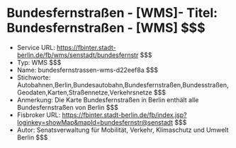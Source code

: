 # Bundesfernstraßen - [WMS]- Titel: Bundesfernstraßen - [WMS] $$$
- Service URL: https://fbinter.stadt-berlin.de/fb/wms/senstadt/bundesfernstr $$$
- Typ: WMS $$$
- Name: bundesfernstrassen-wms-d22eef8a $$$
- Stichworte: Autobahnen,Berlin,Bundesautobahn,Bundesfernstraßen,Bundesstraßen,Geodaten,Karten,Straßennetze,Verkehrsnetze $$$
- Anmerkung: Die Karte Bundesfernstraßen in Berlin enthält alle Bundesfernstraßen von Berlin $$$
- Fisbroker URL: https://fbinter.stadt-berlin.de/fb/index.jsp?loginkey=showMap&mapId=bundesfernstr@senstadt $$$
- Autor: Senatsverwaltung für Mobilität, Verkehr, Klimaschutz und Umwelt Berlin $$$
